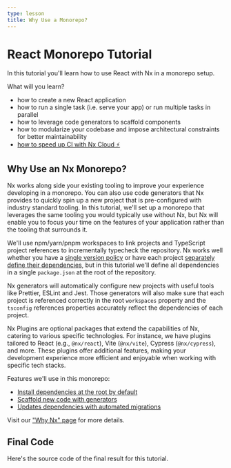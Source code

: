 ```yaml
---
type: lesson
title: Why Use a Monorepo?
---
```


# React Monorepo Tutorial

In this tutorial you'll learn how to use React with Nx in a monorepo setup.

What will you learn?

- how to create a new React application
- how to run a single task (i.e. serve your app) or run multiple tasks in parallel
- how to leverage code generators to scaffold components
- how to modularize your codebase and impose architectural constraints for better maintainability
- [how to speed up CI with Nx Cloud ⚡](/tutorials/2-react-monorepo/3r-fast-ci/1-welcome)

## Why Use an Nx Monorepo?

Nx works along side your existing tooling to improve your experience developing in a monorepo. You can also use code generators that Nx provides to quickly spin up a new project that is pre-configured with industry standard tooling. In this tutorial, we'll set up a monorepo that leverages the same tooling you would typically use without Nx, but Nx will enable you to focus your time on the features of your application rather than the tooling that surrounds it.

We'll use npm/yarn/pnpm workspaces to link projects and TypeScript project references to incrementally typecheck the repository. Nx works well whether you have a [single version policy](/concepts/decisions/dependency-management#single-version-policy) or have each project [separately define their dependencies](/concepts/decisions/dependency-management#independently-maintained-dependencies), but in this tutorial we'll define all dependencies in a single `package.json` at the root of the repository.

Nx generators will automatically configure new projects with useful tools like Prettier, ESLint and Jest. Those generators will also make sure that each project is referenced correctly in the root `workspaces` property and the `tsconfig` references properties accurately reflect the dependencies of each project.

Nx Plugins are optional packages that extend the capabilities of Nx, catering to various specific technologies. For instance, we have plugins tailored to React (e.g., `@nx/react`), Vite (`@nx/vite`), Cypress (`@nx/cypress`), and more. These plugins offer additional features, making your development experience more efficient and enjoyable when working with specific tech stacks.

Features we'll use in this monorepo:

- [Install dependencies at the root by default](/concepts/decisions/dependency-management#single-version-policy)
- [Scaffold new code with generators](/features/generate-code)
- [Updates dependencies with automated migrations](/features/automate-updating-dependencies)

Visit our ["Why Nx" page](/getting-started/why-nx) for more details.

## Final Code

Here's the source code of the final result for this tutorial.


<GithubRepository url="https://github.com/nrwl/nx-recipes/tree/main/react-monorepo"></GithubRepository>

